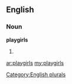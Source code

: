 ==English==

===Noun===
'''playgirls'''

# {{plural of|[[playgirl]]}}

[[Category:English plurals]]

[[ar:playgirls]]
[[my:playgirls]]
